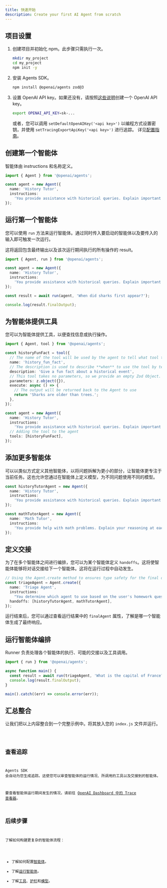 ```yaml
---
title: 快速开始
description: Create your first AI Agent from scratch
---
```



## 项目设置

<Steps>

1. 创建项目并初始化 npm。此步骤只需执行一次。

   ```bash
   mkdir my_project
   cd my_project
   npm init -y
   ```

2. 安装 Agents SDK。

   ```bash
   npm install @openai/agents zod@3
   ```

3. 设置 OpenAI API key。如果还没有，请按照[这些说明](https://platform.openai.com/docs/quickstart#create-and-export-an-api-key)创建一个 OpenAI API key。

   ```bash
   export OPENAI_API_KEY=sk-...
   ```

   或者，您可以调用 `setDefaultOpenAIKey('<api key>')` 以编程方式设置密钥，并使用 `setTracingExportApiKey('<api key>')` 进行追踪。
   详见[配置指南](/openai-agents-js/zh/guides/config)。

</Steps>

## 创建第一个智能体

智能体由 instructions 和名称定义。

```typescript
import { Agent } from '@openai/agents';

const agent = new Agent({
  name: 'History Tutor',
  instructions:
    'You provide assistance with historical queries. Explain important events and context clearly.',
});
```

## 运行第一个智能体

您可以使用 `run` 方法来运行智能体。通过同时传入要启动的智能体以及要传入的输入即可触发一次运行。

这将返回包含最终输出以及该次运行期间执行的所有操作的 result。

```typescript
import { Agent, run } from '@openai/agents';

const agent = new Agent({
  name: 'History Tutor',
  instructions:
    'You provide assistance with historical queries. Explain important events and context clearly.',
});

const result = await run(agent, 'When did sharks first appear?');

console.log(result.finalOutput);
```

## 为智能体提供工具

您可以为智能体提供工具，以便查找信息或执行操作。

```typescript
import { Agent, tool } from '@openai/agents';

const historyFunFact = tool({
  // The name of the tool will be used by the agent to tell what tool to use.
  name: 'history_fun_fact',
  // The description is used to describe **when** to use the tool by telling it **what** it does.
  description: 'Give a fun fact about a historical event',
  // This tool takes no parameters, so we provide an empty Zod Object.
  parameters: z.object({}),
  execute: async () => {
    // The output will be returned back to the Agent to use
    return 'Sharks are older than trees.';
  },
});

const agent = new Agent({
  name: 'History Tutor',
  instructions:
    'You provide assistance with historical queries. Explain important events and context clearly.',
  // Adding the tool to the agent
  tools: [historyFunFact],
});
```

## 添加更多智能体

可以以类似方式定义其他智能体，以将问题拆解为更小的部分，让智能体更专注于当前任务。这也允许您通过在智能体上定义模型，为不同问题使用不同的模型。

```typescript
const historyTutorAgent = new Agent({
  name: 'History Tutor',
  instructions:
    'You provide assistance with historical queries. Explain important events and context clearly.',
});

const mathTutorAgent = new Agent({
  name: 'Math Tutor',
  instructions:
    'You provide help with math problems. Explain your reasoning at each step and include examples',
});
```

## 定义交接

为了在多个智能体之间进行编排，您可以为某个智能体定义 `handoffs`。这将使智能体能够将对话交接给下一个智能体。这将在运行过程中自动发生。

```typescript
// Using the Agent.create method to ensures type safety for the final output
const triageAgent = Agent.create({
  name: 'Triage Agent',
  instructions:
    "You determine which agent to use based on the user's homework question",
  handoffs: [historyTutorAgent, mathTutorAgent],
});
```

运行结束后，您可以通过查看运行结果中的 `finalAgent` 属性，了解是哪一个智能体生成了最终响应。

## 运行智能体编排

Runner 负责处理各个智能体的执行、可能的交接以及工具调用。

```typescript
import { run } from '@openai/agents';

async function main() {
  const result = await run(triageAgent, 'What is the capital of France?');
  console.log(result.finalOutput);
}

main().catch((err) => console.error(err));
```

## 汇总整合

让我们把以上内容整合到一个完整示例中。将其放入您的 `index.js` 文件并运行。

<Code lang="typescript" code={quickstartExample} title="快速上手" />

## 查看追踪

Agents SDK 会自动为您生成追踪。这使您可以审查智能体的运行情况、所调用的工具以及交接到的智能体。

要查看智能体运行期间发生的情况，请前往
[OpenAI Dashboard 中的 Trace 查看器](https://platform.openai.com/traces)。

## 后续步骤

了解如何构建更复杂的智能体流程：

- 了解如何配置[智能体](/openai-agents-js/zh/guides/agents)。
- 了解[运行智能体](/openai-agents-js/zh/guides/running-agents)。
- 了解[工具](/openai-agents-js/zh/guides/tools)、[护栏](/openai-agents-js/zh/guides/guardrails)和[模型](/openai-agents-js/zh/guides/models)。

